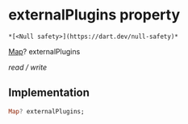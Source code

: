 # externalPlugins property

    *[<Null safety>](https://dart.dev/null-safety)*

[Map](https://api.flutter.dev/flutter/dart-core/Map-class.html)? externalPlugins

_read / write_

## Implementation

```dart
Map? externalPlugins;


```
